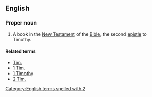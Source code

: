 ==English==

===Proper noun===
{{en-proper noun}}
{{book of the Bible|Timothy}}
# {{biblical}} A book in the [[New Testament]] of the [[Bible]], the second [[epistle]] to Timothy.

====Related terms====
*[[Tim.]]
*[[1 Tim.]]
*[[1 Timothy]]
*[[2 Tim.]]

[[Category:English terms spelled with 2]]